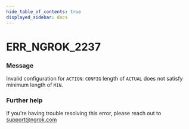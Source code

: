 ```yaml
---
hide_table_of_contents: true
displayed_sidebar: docs
---
```



# ERR_NGROK_2237

### Message

Invalid configuration for `ACTION`: `CONFIG` length of `ACTUAL` does not satisfy minimum length of `MIN`.

<ErrorDetails error="err_ngrok_2237" />

### Further help

If you're having trouble resolving this error, please reach out to [support@ngrok.com](mailto:support@ngrok.com?subject=Help%20with%20ERR_NGROK_2237)
